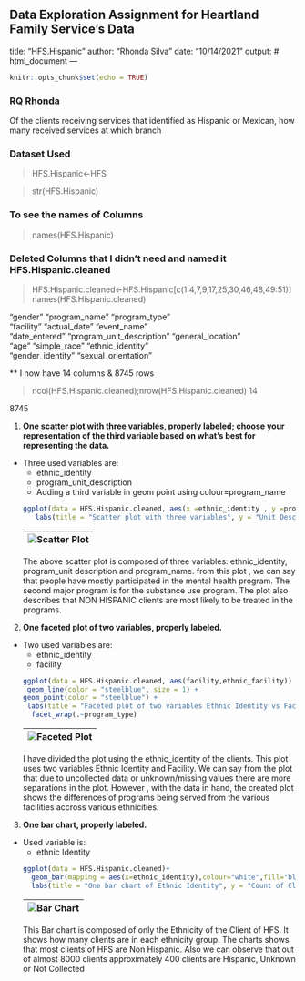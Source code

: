 Data Exploration Assignment for Heartland Family Service's Data
---
title: "HFS.Hispanic"
author: "Rhonda Silva"
date: "10/14/2021"
output: 
  # html_document
---


```{r setup, include=FALSE}
knitr::opts_chunk$set(echo = TRUE)
```

###  RQ Rhonda

Of the clients receiving services that identified as Hispanic or Mexican, how many received services at which branch


### Dataset Used


> HFS.Hispanic<-HFS

> str(HFS.Hispanic)

### To see the names of Columns

> names(HFS.Hispanic)  

### Deleted Columns that I didn't need and named it HFS.Hispanic.cleaned

> HFS.Hispanic.cleaned<-HFS.Hispanic[c(1:4,7,9,17,25,30,46,48,49:51)]
> names(HFS.Hispanic.cleaned)

"gender"                   "program_name"             "program_type"            
"facility"                 "actual_date"              "event_name"              
"date_entered"             "program_unit_description" "general_location"        
"age"                      "simple_race"              "ethnic_identity"         
"gender_identity"          "sexual_orientation"

 
** I now have 14 columns & 8745 rows

> ncol(HFS.Hispanic.cleaned);nrow(HFS.Hispanic.cleaned)
 14
 
 8745


1. **One scatter plot with three variables, properly labeled; choose your representation of the third variable based on what’s best for representing the data.**  
* Three used variables are:
  * ethnic_identity
  * program_unit_description  
  * Adding a third variable in geom point using colour=program_name 
```r
ggplot(data = HFS.Hispanic.cleaned, aes(x =ethnic_identity , y =program_unit_description , colour=program_name)) +geom_point(size = 3)+
     labs(title = "Scatter plot with three variables", y = "Unit Description of the Program", x = "Ethnicity")
```
| ![Scatter Plot](https://github.com/Rsilva68/Assignment1/blob/main/Scatter%20Plot.png)
| -
The above scatter plot is composed of three variables: ethnic_identity, program_unit description and program_name. from this plot , we can say that people have mostly participated in the mental health program. The second major program is for the substance use program. The plot also describes that NON HISPANIC clients are most likely  to be treated in the programs.

2. **One faceted plot of two variables, properly labeled.**  
* Two used variables are:
  * ethnic_identity
  * facility  
```r
ggplot(data = HFS.Hispanic.cleaned, aes(facility,ethnic_facility)) +
 geom_line(color = "steelblue", size = 1) +
  geom_point(color = "steelblue") +
   labs(title = "Faceted plot of two variables Ethnic Identity vs Facility", y = "facility", x = "ethnic_identity") +
    facet_wrap(.~program_type)
```
| ![Faceted Plot](https://github.com/Rsilva68/Assignment1/blob/main/Faceted%20Plot.png)
| -
I have divided the plot using the ethnic_identity of the clients. This plot uses two variables Ethnic Identity and Facility. We can say from the plot that due to uncollected data or unknown/missing values there are more separations in the plot. However , with the data in hand, the created plot shows the differences of programs being served from the various facilities accross various ethnicities.

3. **One bar chart, properly labeled.**  
* Used variable is:
  * ethnic Identity  
```r
ggplot(data = HFS.Hispanic.cleaned)+
    geom_bar(mapping = aes(x=ethnic_identity),colour="white",fill="blue")+
    labs(title = "One bar chart of Ethnic Identity", y = "Count of Clients of Each Ethnicity", x = "Client Ethnicity")
```
| ![Bar Chart](https://github.com/Rsilva68/Assignment1/blob/main/Bar%20Chart.png)
| -
This Bar chart is composed of only the Ethnicity of the Client of HFS. It shows how many clients are in each ethnicity group. The charts shows that most clients of HFS are Non Hispanic. Also we can observe that out of almost 8000 clients approximately 400 clients are Hispanic, Unknown or Not Collected
